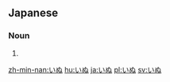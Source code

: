 ==Japanese==
===Noun===
{{ja-noun|h|rom=inu}}
# {{japdef|犬|[[dog]]}}

[[zh-min-nan:いぬ]]
[[hu:いぬ]]
[[ja:いぬ]]
[[pl:いぬ]]
[[sv:いぬ]]